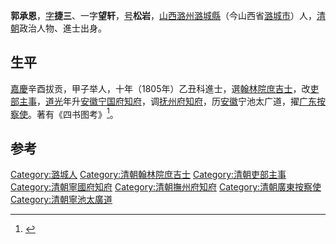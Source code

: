'''郭承恩'''，[[表字|字]]'''捷三'''、一字'''望轩'''，[[号|号]]'''松岩'''，[[山西|山西]][[潞州|潞州]][[潞城縣|潞城縣]]（今山西省[[潞城市|潞城市]]）人，[[清朝|清朝]]政治人物、進士出身。

== 生平 ==
[[嘉慶|嘉慶]]辛酉拔贡，甲子举人，十年（1805年）乙丑科進士，選[[翰林院庶吉士|翰林院庶吉士]]，改[[吏部|吏部]][[主事|主事]]，[[道光|道光]]年升[[安徽|安徽]][[宁国府|宁国府]][[知府|知府]]，调[[抚州府|抚州府]][[知府|知府]]，历[[安徽|安徽]]宁池太广道，擢[[广东|广东]][[按察使|按察使]]。著有《四书图考》<ref>{{cite news|author=长治市地方志办公室|title=潞城县进士名录|url=http://www.dfz.changzhi.gov.cn/960rn.jsp?urltype=news.NewsContentUrl&wbnewsid=231848&wbtreeid=21514|accessdate=2013-08-14|newspaper=长治市地方志办公室|deadurl=yes|archiveurl=https://web.archive.org/web/20130819014604/http://www.dfz.changzhi.gov.cn/960rn.jsp?urltype=news.NewsContentUrl&wbnewsid=231848&wbtreeid=21514|archivedate=2013年8月19日|df=}}</ref>。

==参考==
{{reflist}}

{{嘉慶十年乙丑科殿試金榜}}

{{Authority control}}

{{DEFAULTSORT:Guo郭}}
[[Category:潞城人|Category:潞城人]]
[[Category:清朝翰林院庶吉士|Category:清朝翰林院庶吉士]]
[[Category:清朝吏部主事|Category:清朝吏部主事]]
[[Category:清朝寧國府知府|Category:清朝寧國府知府]]
[[Category:清朝撫州府知府|Category:清朝撫州府知府]]
[[Category:清朝廣東按察使|Category:清朝廣東按察使]]
[[Category:清朝寧池太廣道|Category:清朝寧池太廣道]]


{{清朝人物小作品}}